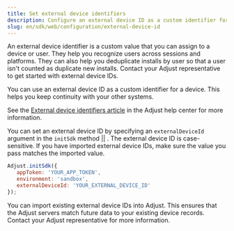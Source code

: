 ```yaml
---
title: Set external device identifiers
description: Configure an external device ID as a custom identifier for a device.
slug: en/sdk/web/configuration/external-device-id
---
```



An external device identifier is a custom value that you can assign to a device or user. They help you recognize users across sessions and platforms. They can also help you deduplicate installs by user so that a user isn't counted as duplicate new installs. Contact your Adjust representative to get started with external device IDs.

You can use an external device ID as a custom identifier for a device. This helps you keep continuity with your other systems.

<Callout type="seealso">

See the [External device identifiers article](https://help.adjust.com/en/article/external-device-identifiers) in the Adjust help center for more information.

</Callout>

You can set an external device ID by specifying an `externalDeviceId` argument in the <Tooltip>`initSdk` method || <InitSdk /></Tooltip>. The external device ID is case-sensitive. If you have imported external device IDs, make sure the value you pass matches the imported value.

```js
Adjust.initSdk({
   appToken: 'YOUR_APP_TOKEN',
   environment: 'sandbox',
   externalDeviceId: 'YOUR_EXTERNAL_DEVICE_ID'
});
```

You can import existing external device IDs into Adjust. This ensures that the Adjust servers match future data to your existing device records. Contact your Adjust representative for more information.

